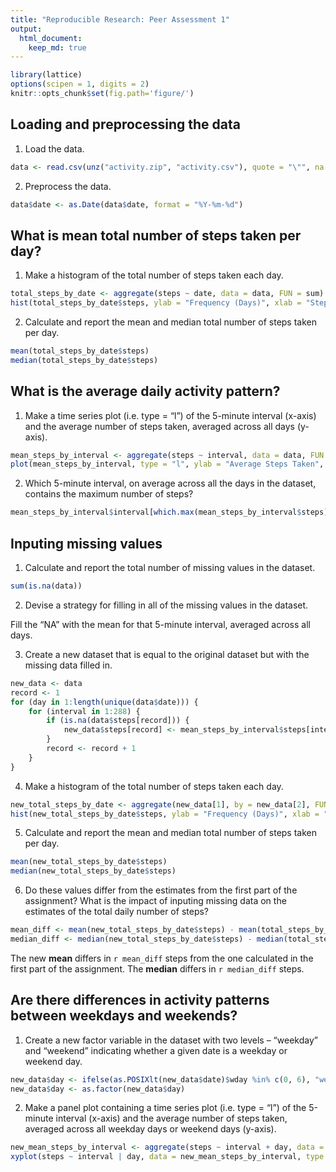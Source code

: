 ```yaml
---
title: "Reproducible Research: Peer Assessment 1"
output: 
  html_document:
    keep_md: true
---
```

```r
library(lattice)
options(scipen = 1, digits = 2)
knitr::opts_chunk$set(fig.path='figure/')
```
## Loading and preprocessing the data


1. Load the data.

```r
data <- read.csv(unz("activity.zip", "activity.csv"), quote = "\"", na.strings = "NA", stringsAsFactors = FALSE)
```

2. Preprocess the data.

```r
data$date <- as.Date(data$date, format = "%Y-%m-%d")
```

## What is mean total number of steps taken per day?


1. Make a histogram of the total number of steps taken each day.

```r
total_steps_by_date <- aggregate(steps ~ date, data = data, FUN = sum)
hist(total_steps_by_date$steps, ylab = "Frequency (Days)", xlab = "Steps", main = "Histogram: Total Number of Steps Taken Each Day", breaks = seq(0, 25000, by = 500), xlim = c(0, 25000), col="lightgreen")
```

2. Calculate and report the mean and median total number of steps taken per day.

```r
mean(total_steps_by_date$steps)
median(total_steps_by_date$steps)
```


## What is the average daily activity pattern?

1. Make a time series plot (i.e. type = "l") of the 5-minute interval (x-axis) and the average number of steps taken, averaged across all days (y-axis).

```r
mean_steps_by_interval <- aggregate(steps ~ interval, data = data, FUN = mean)
plot(mean_steps_by_interval, type = "l", ylab = "Average Steps Taken", xlab = "5-Minute Interval", xlim = c(0, 2500), col="darkblue")
```

2. Which 5-minute interval, on average across all the days in the dataset, contains the maximum number of steps?

```r
mean_steps_by_interval$interval[which.max(mean_steps_by_interval$steps)]
```

## Inputing missing values

1. Calculate and report the total number of missing values in the dataset.

```r
sum(is.na(data))
```

2. Devise a strategy for filling in all of the missing values in the dataset.

Fill the "NA" with the mean for that 5-minute interval, averaged across all days.

3. Create a new dataset that is equal to the original dataset but with the missing data filled in.

```r
new_data <- data
record <- 1
for (day in 1:length(unique(data$date))) {
    for (interval in 1:288) {
        if (is.na(data$steps[record])) {
            new_data$steps[record] <- mean_steps_by_interval$steps[interval]
        }
        record <- record + 1
    } 
}
````

4. Make a histogram of the total number of steps taken each day.

```r
new_total_steps_by_date <- aggregate(new_data[1], by = new_data[2], FUN = sum)
hist(new_total_steps_by_date$steps, ylab = "Frequency (Days)", xlab = "Steps", main = "Histogram: Total Number of Steps Taken Each Day", breaks = seq(0, 25000, by = 500), xlim = c(0, 25000), ylim = c(0, 12), col="lightgreen")
```

5. Calculate and report the mean and median total number of steps taken per day.

```r
mean(new_total_steps_by_date$steps)
median(new_total_steps_by_date$steps)
```

6. Do these values differ from the estimates from the first part of the assignment? What is the impact of inputing missing data on the estimates of the total daily number of steps?

```r
mean_diff <- mean(new_total_steps_by_date$steps) - mean(total_steps_by_date$steps)
median_diff <- median(new_total_steps_by_date$steps) - median(total_steps_by_date$steps)
```

The new **mean** differs in `r mean_diff` steps from the one calculated in the first part of the assignment. The **median** differs in `r median_diff` steps.

## Are there differences in activity patterns between weekdays and weekends?

1. Create a new factor variable in the dataset with two levels -- "weekday" and "weekend" indicating whether a given date is a weekday or weekend day.

```r
new_data$day <- ifelse(as.POSIXlt(new_data$date)$wday %in% c(0, 6), "weekend", "weekday")
new_data$day <- as.factor(new_data$day)
```

2. Make a panel plot containing a time series plot (i.e. type = "l") of the 5-minute interval (x-axis) and the average number of steps taken, averaged across all weekday days or weekend days (y-axis).

```r
new_mean_steps_by_interval <- aggregate(steps ~ interval + day, data = new_data, FUN = mean)
xyplot(steps ~ interval | day, data = new_mean_steps_by_interval, type = "l", ylab = "Number of steps", xlab = "Interval", xlim = c(0, 2500), ylim = c(0, 250), layout = c(1, 2))
```